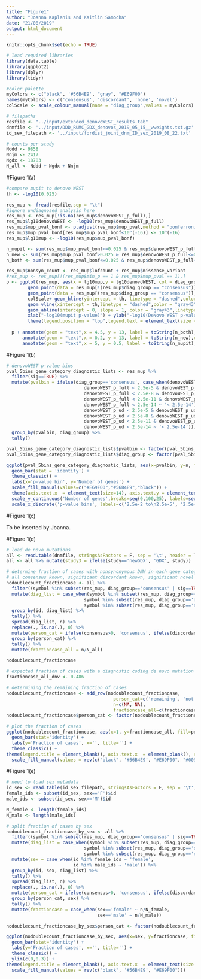 ```yaml
---
title: "Figure1"
author: "Joanna Kaplanis and Kaitlin Samocha"
date: "21/08/2019"
output: html_document
---
```


```r
knitr::opts_chunk$set(echo = TRUE)
```

```r
# load required libraries
library(data.table)
library(ggplot2)
library(dplyr)
library(tidyr)

#color palette 
myColors <- c("black", '#56B4E9', "gray", "#E69F00")
names(myColors) <- c('consensus', 'discordant', 'none', 'novel')
colScale <- scale_colour_manual(name = "diag_group",values = myColors)

# filepaths
resfile <- "../input/extended_denovoWEST_results.tab"
dnmfile <- '../input/DDD_RUMC_GDX_denovos_2019_05_15__wweights.txt.gz'
id_sex_filepath <- '../input/fordist_joint_dnm_ID_sex_2019_08_22.txt'

# counts per study
Nddd <- 9858
Nnjm <- 2417
Ngdx <- 18783
N_all <- Nddd + Ngdx + Nnjm
```

#Figure 1(a)  

```r
#compare mupit to denovo WEST
th <- -log10(0.025)

res_mup <- fread(resfile,sep = "\t")
#ignore undiagnosed analysis here
res_mup <- res_mup[!is.na(res_mup$denovoWEST_p_full),]
res_mup$lg10denovoWEST <- -log10(res_mup$denovoWEST_p_full)
res_mup$mup_pval_bonf <- p.adjust(res_mup$mup_pval,method = "bonferroni",n=(18500*2))
res_mup$mup_pval_bonf[res_mup$mup_pval_bonf<10^(-16)] <- 10^(-16)
res_mup$lg10mup <- -log10(res_mup$mup_pval_bonf)

n_mupit <- sum(res_mup$mup_pval_bonf<=0.025 & res_mup$denovoWEST_p_full>0.025 & !is.na(res_mup$mup_pval_bonf) & !is.na(res_mup$denovoWEST_p_full))
n_new <- sum(res_mup$mup_pval_bonf>0.025 & res_mup$denovoWEST_p_full<=0.025 & !is.na(res_mup$mup_pval_bonf) & !is.na(res_mup$denovoWEST_p_full))
n_both <- sum(res_mup$mup_pval_bonf<=0.025 & res_mup$denovoWEST_p_full<=0.025 & !is.na(res_mup$mup_pval_bonf) & !is.na(res_mup$denovoWEST_p_full))

res_mup$nonsyn_count <- res_mup$lofcount + res_mup$missense_variant
#res_mup <- res_mup[!(res_mup$min_p == 1 & res_mup$mup_pval == 1),]
p <- ggplot(res_mup, aes(x = lg10mup,y = lg10denovoWEST, col = diag_group)) + 
        geom_point(data = res_mup[!(res_mup$diag_group == "consensus")],aes(x = lg10mup, y = lg10denovoWEST, size = nonsyn_count), alpha = 0.9) + 
        geom_point(data = res_mup[(res_mup$diag_group == "consensus")],aes(x = lg10mup, y = lg10denovoWEST, size = nonsyn_count), alpha = 0.55) +
        colScale+ geom_hline(yintercept = th, linetype = "dashed",color = "gray43") + 
        geom_vline(xintercept = th,linetype = "dashed",color = "gray43") +
        geom_abline(intercept = 0, slope = 1, color = "gray43",linetype = "dotted")  + 
        xlab("-log10(mupit p-value)") + ylab("-log10(DeNovo WEST p-value)")+theme_classic() + 
        theme(legend.position = "top",legend.text = element_text(size = 14),legend.title = element_blank(),axis.text=element_text(size=14),axis.title=element_text(size=16)) 
  
  p + annotate(geom = "text",x = 4.5, y = 13, label = toString(n_both),color = "gray43",size = 8) +
      annotate(geom = "text",x = 0.2, y = 13, label = toString(n_new),color = "gray43",size = 8) +
      annotate(geom = "text",x = 5, y = 0.5, label = toString(n_mupit),color = "gray43",size = 8)
```

#Figure 1(b)  

```r
# denovoWEST p-value bins
pval_5bins_gene_category_diagnostic_lists <- res_mup %>%
  filter(sig==TRUE) %>%
  mutate(pvalbin = ifelse(diag_group=='consensus', case_when(denovoWEST_p_full < 2.5e-2 & denovoWEST_p_full >2.5e-5 ~ '2.5e-2 to 2.5e-5',
                             denovoWEST_p_full < 2.5e-5 & denovoWEST_p_full >2.5e-8 ~ '2.5e-5 to 2.5e-8',
                             denovoWEST_p_full < 2.5e-8 & denovoWEST_p_full >2.5e-11 ~ '2.5e-8 to 2.5e-11',
                             denovoWEST_p_full < 2.5e-11 & denovoWEST_p_full >2.5e-14 ~ '2.5e-11 to 2.5e-14',
                             denovoWEST_p_full < 2.5e-14 ~ '< 2.5e-14'), case_when(denovoWEST_p_ud < 2.5e-2 & denovoWEST_p_ud >2.5e-5 ~ '2.5e-2 to 2.5e-5',
                             denovoWEST_p_ud < 2.5e-5 & denovoWEST_p_ud >2.5e-8 ~ '2.5e-5 to 2.5e-8',
                             denovoWEST_p_ud < 2.5e-8 & denovoWEST_p_ud >2.5e-11 ~ '2.5e-8 to 2.5e-11',
                             denovoWEST_p_ud < 2.5e-11 & denovoWEST_p_ud >2.5e-14 ~ '2.5e-11 to 2.5e-14',
                             denovoWEST_p_ud < 2.5e-14 ~ '< 2.5e-14'))) %>%
  group_by(pvalbin, diag_group) %>%
  tally()

pval_5bins_gene_category_diagnostic_lists$pvalbin <- factor(pval_5bins_gene_category_diagnostic_lists$pvalbin, levels=c('2.5e-2 to 2.5e-5','2.5e-5 to 2.5e-8','2.5e-8 to 2.5e-11','2.5e-11 to 2.5e-14', '< 2.5e-14'))
pval_5bins_gene_category_diagnostic_lists$diag_group <- factor(pval_5bins_gene_category_diagnostic_lists$diag_group, levels=c('novel', 'discordant', 'consensus'))

ggplot(pval_5bins_gene_category_diagnostic_lists, aes(x=pvalbin, y=n, fill=diag_group)) +
  geom_bar(stat = 'identity') +
  theme_classic() +
  labs(x='p-value bin', y='Number of genes') +
  scale_fill_manual(values=c("#E69F00","#56B4E9","black")) +
  theme(axis.text.x  = element_text(size=14), axis.text.y = element_text(size=14), axis.title = element_text(size=16), legend.title = element_blank(), legend.text = element_text(size=14)) +
  scale_y_continuous('Number of genes',breaks=seq(0,100,25), labels=seq(0,100,25)) +
  scale_x_discrete('p-value bins', labels=c('2.5e-2 to\n2.5e-5', '2.5e-5 to\n2.5e-8', '2.5e-8 to\n2.5e-11', '2.5e-11 to\n2.5e-14', '< 2.5e-14'))
```

#Figure 1(c)

To be inserted by Joanna.  


#Figure 1(d)  

```r
# load de novo mutations
all <- read.table(dnmfile, stringsAsFactors = F, sep = '\t', header = T)
all <- all %>% mutate(study3 = ifelse(study=='newGDX', 'GDX', study))

# determine fraction of cases with nonsynonymous DNM in each gene category
# all consensus known, significant discordant known, significant novel
nodoublecount_fractioncase <- all %>%
  filter((symbol %in% subset(res_mup, diag_group=='consensus' | sig==TRUE)$symbol) & !(consequence %in% c('coding_sequence_variant', 'stop_retained_variant', 'synonymous_variant'))) %>%
  mutate(diag_list = case_when(symbol %in% subset(res_mup, diag_group=='consensus')$symbol ~ 'consensus',
                             symbol %in% subset(res_mup, diag_group=='discordant' & sig==TRUE)$symbol ~ 'discordant',
                             symbol %in% subset(res_mup, diag_group=='novel')$symbol ~ 'novel')) %>%
  group_by(id, diag_list) %>%
  tally() %>%
  spread(diag_list, n) %>%
  replace(., is.na(.), 0) %>%
  mutate(person_cat = ifelse(consensus>0, 'consensus', ifelse(discordant>0, 'discordant', 'novel'))) %>%
  group_by(person_cat) %>%
  tally() %>%
  mutate(fractioncase_all = n/N_all)

nodoublecount_fractioncase
```

```r
# expected fraction of cases with a diagnostic coding de novo mutation -- estimated by Hilary Martin
fractioncase_all_dnv <- 0.486

# determining the remaining fraction of cases
nodoublecount_fractioncase <- add_row(nodoublecount_fractioncase,
                                        person_cat=c('remaining', 'not de novo'),
                                        n=c(NA, NA),
                                        fractioncase_all=c(fractioncase_all_dnv-sum(nodoublecount_fractioncase$fractioncase_all), 1-fractioncase_all_dnv))
nodoublecount_fractioncase$person_cat <- factor(nodoublecount_fractioncase$person_cat, levels = c('not de novo', 'remaining', 'novel', 'discordant', 'consensus'))

# plot the fraction of cases
ggplot(nodoublecount_fractioncase, aes(x=1, y=fractioncase_all, fill=person_cat))+
  geom_bar(stat='identity') +
  labs(y='Fraction of cases', x='', title='') +
  theme_classic() +
theme(legend.title = element_blank(), axis.text.x  = element_blank(), axis.text.y = element_text(size=14), axis.title = element_text(size=16), legend.text = element_text(size=14), axis.line.x = element_blank(), axis.ticks.x = element_blank(), axis.line.y = element_blank()) +
  scale_fill_manual(values = rev(c("black", '#56B4E9', "#E69F00", "#009E73", 'lightgray')))
```

#Figure 1(e)  

```r
# need to load sex metadata
id_sex <- read.table(id_sex_filepath, stringsAsFactors = F, sep = '\t', header = T)
female_ids <- subset(id_sex, sex=='F')$id
male_ids <- subset(id_sex, sex=='M')$id

N_female <- length(female_ids)
N_male <- length(male_ids)

# split fraction of cases by sex
nodoublecount_fractioncase_by_sex <- all %>%
  filter((symbol %in% subset(res_mup, diag_group=='consensus' | sig==TRUE)$symbol) & !(consequence %in% c('coding_sequence_variant', 'stop_retained_variant', 'synonymous_variant'))) %>%
  mutate(diag_list = case_when(symbol %in% subset(res_mup, diag_group=='consensus')$symbol ~ 'consensus',
                             symbol %in% subset(res_mup, diag_group=='discordant' & sig==TRUE)$symbol ~ 'discordant',
                             symbol %in% subset(res_mup, diag_group=='novel')$symbol ~ 'novel')) %>%
  mutate(sex = case_when(id %in% female_ids ~ 'female',
                         id %in% male_ids ~ 'male')) %>%
  group_by(id, sex, diag_list) %>%
  tally() %>%
  spread(diag_list, n) %>%
  replace(., is.na(.), 0) %>%
  mutate(person_cat = ifelse(consensus>0, 'consensus', ifelse(discordant>0, 'discordant', 'novel'))) %>%
  group_by(person_cat, sex) %>%
  tally() %>%
  mutate(fractioncase = case_when(sex=='female' ~ n/N_female,
                                  sex=='male' ~ n/N_male))

nodoublecount_fractioncase_by_sex$person_cat <- factor(nodoublecount_fractioncase_by_sex$person_cat, levels = c('novel', 'discordant', 'consensus'))

ggplot(nodoublecount_fractioncase_by_sex, aes(x=sex, y=fractioncase, fill=person_cat))+
  geom_bar(stat='identity') +
  labs(y='Fraction of cases', x='', title='') +
  theme_classic() +
  ylim(c(0,0.3)) +
theme(legend.title = element_blank(), axis.text.x  = element_text(size = 14), axis.text.y = element_text(size=14), axis.title = element_text(size=16), legend.text = element_text(size=14), axis.line.x = element_blank(), axis.ticks.x = element_blank(), axis.line.y = element_blank()) +
  scale_fill_manual(values = rev(c("black", '#56B4E9', "#E69F00")))
```

